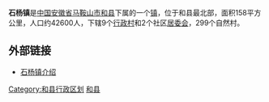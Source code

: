 '''石杨镇'''是[[中国|中国]][[安徽省|安徽省]][[马鞍山市|马鞍山市]][[和县|和县]]下属的一个[[镇|镇]]，位于和县最北部，面积158平方公里，人口约42600人，下辖9个[[行政村|行政村]]和2个社区[[居委会|居委会]]，299个自然村。

==外部链接==
*[https://web.archive.org/web/20100929112813/http://hx.gov.cn/main/about.php?ty=525 石杨镇介绍]

{{和县行政区划}}
[[Category:和县行政区划|Category:和县行政区划]]
[[Category:马鞍山建制镇|和县]]